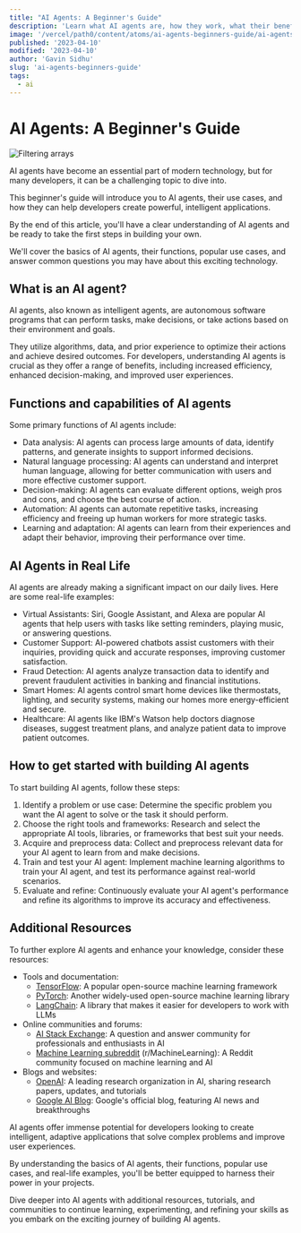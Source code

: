 ```yaml
---
title: "AI Agents: A Beginner's Guide"
description: 'Learn what AI agents are, how they work, what their benefits are and how to use them.'
image: '/vercel/path0/content/atoms/ai-agents-beginners-guide/ai-agents-beginners-guide.png'
published: '2023-04-10'
modified: '2023-04-10'
author: 'Gavin Sidhu'
slug: 'ai-agents-beginners-guide'
tags:
  - ai
---
```


# AI Agents: A Beginner's Guide

<img
  src='/api/images?folder=atoms&filename=ai-agents-beginners-guide.png&post=ai-agents-beginners-guide'
  alt='Filtering arrays'
/>

AI agents have become an essential part of modern technology, but for many developers, it can be a challenging topic to dive into.

This beginner's guide will introduce you to AI agents, their use cases, and how they can help developers create powerful, intelligent applications.

By the end of this article, you'll have a clear understanding of AI agents and be ready to take the first steps in building your own.

We'll cover the basics of AI agents, their functions, popular use cases, and answer common questions you may have about this exciting technology.

## What is an AI agent?

AI agents, also known as intelligent agents, are autonomous software programs that can perform tasks, make decisions, or take actions based on their environment and goals.

They utilize algorithms, data, and prior experience to optimize their actions and achieve desired outcomes. For developers, understanding AI agents is crucial as they offer a range
of benefits, including increased efficiency, enhanced decision-making, and improved user experiences.

## Functions and capabilities of AI agents

Some primary functions of AI agents include:

- Data analysis: AI agents can process large amounts of data, identify patterns, and generate insights to support informed decisions.
- Natural language processing: AI agents can understand and interpret human language, allowing for better communication with users and more effective customer support.
- Decision-making: AI agents can evaluate different options, weigh pros and cons, and choose the best course of action.
- Automation: AI agents can automate repetitive tasks, increasing efficiency and freeing up human workers for more strategic tasks.
- Learning and adaptation: AI agents can learn from their experiences and adapt their behavior, improving their performance over time.

## AI Agents in Real Life

AI agents are already making a significant impact on our daily lives. Here are some real-life examples:

- Virtual Assistants: Siri, Google Assistant, and Alexa are popular AI agents that help users with tasks like setting reminders, playing music, or answering questions.
- Customer Support: AI-powered chatbots assist customers with their inquiries, providing quick and accurate responses, improving customer satisfaction.
- Fraud Detection: AI agents analyze transaction data to identify and prevent fraudulent activities in banking and financial institutions.
- Smart Homes: AI agents control smart home devices like thermostats, lighting, and security systems, making our homes more energy-efficient and secure.
- Healthcare: AI agents like IBM's Watson help doctors diagnose diseases, suggest treatment plans, and analyze patient data to improve patient outcomes.

## How to get started with building AI agents

To start building AI agents, follow these steps:

1. Identify a problem or use case: Determine the specific problem you want the AI agent to solve or the task it should perform.
2. Choose the right tools and frameworks: Research and select the appropriate AI tools, libraries, or frameworks that best suit your needs.
3. Acquire and preprocess data: Collect and preprocess relevant data for your AI agent to learn from and make decisions.
4. Train and test your AI agent: Implement machine learning algorithms to train your AI agent, and test its performance against real-world scenarios.
5. Evaluate and refine: Continuously evaluate your AI agent's performance and refine its algorithms to improve its accuracy and effectiveness.

## Additional Resources

To further explore AI agents and enhance your knowledge, consider these resources:

- Tools and documentation:
  - [TensorFlow](https://www.tensorflow.org/): A popular open-source machine learning framework
  - [PyTorch](https://pytorch.org/): Another widely-used open-source machine learning library
  - [LangChain](https://github.com/hwchase17/langchain): A library that makes it easier for developers to work with LLMs
- Online communities and forums:
  - [AI Stack Exchange](https://ai.stackexchange.com/): A question and answer community for professionals and enthusiasts in AI
  - [Machine Learning subreddit](https://www.reddit.com/r/MachineLearning/) (r/MachineLearning): A Reddit community focused on machine learning and AI
- Blogs and websites:
  - [OpenAI](https://openai.com/): A leading research organization in AI, sharing research papers, updates, and tutorials
  - [Google AI Blog](https://ai.googleblog.com/): Google's official blog, featuring AI news and breakthroughs

AI agents offer immense potential for developers looking to create intelligent, adaptive applications that solve complex problems and improve user experiences.

By understanding the basics of AI agents, their functions, popular use cases, and real-life examples, you'll be better equipped to harness their power in your projects.

Dive deeper into AI agents with additional resources, tutorials, and communities to continue learning, experimenting, and refining your skills as you embark on the exciting journey of
building AI agents.
